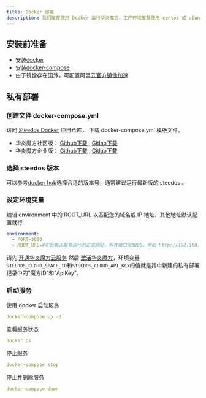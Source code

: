 ```yaml
---
title: Docker 部署
description: 我们推荐使用 Docker 运行华炎魔方，生产环境推荐使用 centos 或 ubuntu 操作系统。如果您只是安装测试环境，也可以使用 windows 或 mac 系统。
---
```


## 安装前准备

- 安装[docker](https://docs.docker.com/get-docker/)
- 安装[docker-compose](https://docs.docker.com/compose/install/)
- 由于镜像存在国外，可配置阿里云[官方镜像加速](https://help.aliyun.com/document_detail/60750.html)

## 私有部署

### 创建文件 docker-compose.yml

访问 [Steedos Docker](https://github.com/steedos/docker) 项目仓库， 下载 docker-compose.yml 模版文件。

- 华炎魔方社区版： [Github下载](https://github.com/steedos/docker/blob/main/steedos-community/docker-compose.yml) , [Gitlab下载](https://gitlab.steedos.cn/steedos/docker/-/raw/main/steedos-community/docker-compose.yml)
- 华炎魔方企业版： [Github下载](https://github.com/steedos/docker/blob/main/steedos-enterprise/docker-compose.yml) , [Gitlab下载](https://gitlab.steedos.cn/steedos/docker/-/raw/main/steedos-enterprise/docker-compose.yml)

### 选择 steedos 版本

可以参考[docker hub](https://hub.docker.com/r/steedos/steedos-community/tags?page=1&ordering=last_updated)选择合适的版本号，通常建议运行最新版的 steedos 。

### 设定环境变量

编辑 environment 中的 ROOT_URL 以匹配您的域名或 IP 地址，其他地址默认配置就行

```yaml
environment:
  - PORT=3000
  - ROOT_URL=#在此填入服务运行的正式网址，包含端口号3000。例如 http://192.168.0.200:3000
```

请先 [开通华炎魔方云服务](/docs/deploy/deploy-cloud) 然后 [激活华炎魔方](/docs/deploy/deploy-activate)，环境变量`STEEDOS_CLOUD_SPACE_ID`和`STEEDOS_CLOUD_API_KEY`的值就是其中新建的私有部署记录中的”魔方ID”和”ApiKey”。

### 启动服务

使用 docker 启动服务

```yaml
docker-compose up -d
```

查看服务状态

```yaml
docker ps
```


停止服务

```yaml
docker-compose stop
```


停止并删除服务

```yaml
docker-compose down
```


